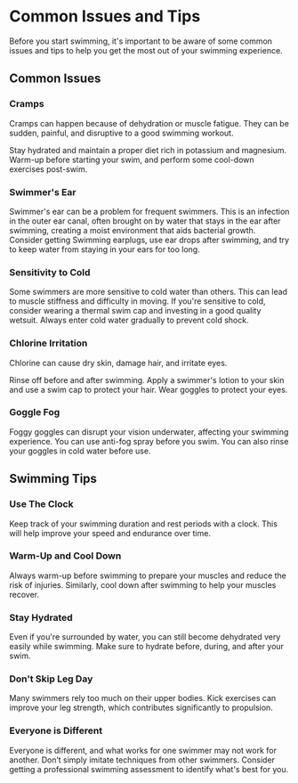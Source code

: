 
# Common Issues and Tips

Before you start swimming, it's important to be aware of some common issues and tips to help you get the most out of your swimming experience.

## Common Issues

### Cramps

Cramps can happen because of dehydration or muscle fatigue. They can be sudden, painful, and disruptive to a good swimming workout.

Stay hydrated and maintain a proper diet rich in potassium and magnesium. Warm-up before starting your swim, and perform some cool-down exercises post-swim.

### Swimmer's Ear
Swimmer's ear can be a problem for frequent swimmers. This is an infection in the outer ear canal, often brought on by water that stays in the ear after swimming, creating a moist environment that aids bacterial growth. Consider getting Swimming earplugs, use ear drops after swimming, and try to keep water from staying in your ears for too long.

### Sensitivity to Cold

Some swimmers are more sensitive to cold water than others. This can lead to muscle stiffness and difficulty in moving. If you're sensitive to cold, consider wearing a thermal swim cap and investing in a good quality wetsuit. Always enter cold water gradually to prevent cold shock.

### Chlorine Irritation

Chlorine can cause dry skin, damage hair, and irritate eyes.

Rinse off before and after swimming. Apply a swimmer's lotion to your skin and use a swim cap to protect your hair. Wear goggles to protect your eyes.

### Goggle Fog

Foggy goggles can disrupt your vision underwater, affecting your swimming experience. You can use anti-fog spray before you swim. You can also rinse your goggles in cold water before use.

## Swimming Tips

### Use The Clock
Keep track of your swimming duration and rest periods with a clock. This will help improve your speed and endurance over time.

### Warm-Up and Cool Down
Always warm-up before swimming to prepare your muscles and reduce the risk of injuries. Similarly, cool down after swimming to help your muscles recover.

### Stay Hydrated
Even if you're surrounded by water, you can still become dehydrated very easily while swimming. Make sure to hydrate before, during, and after your swim.

### Don't Skip Leg Day
Many swimmers rely too much on their upper bodies. Kick exercises can improve your leg strength, which contributes significantly to propulsion.

### Everyone is Different

Everyone is different, and what works for one swimmer may not work for another. Don’t simply imitate techniques from other swimmers. Consider getting a professional swimming assessment to identify what's best for you.

